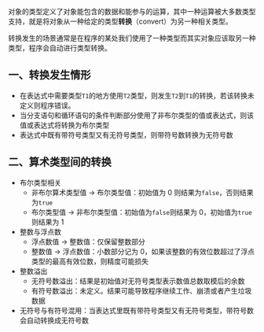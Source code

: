 对象的类型定义了对象能包含的数据和能参与的运算，其中一种运算被大多数类型支持，就是将对象从一种给定的类型**转换**（convert）为另一种相关类型。

转换发生的场景通常是在程序的某处我们使用了一种类型而其实对象应该取另一种类型，程序会自动进行类型转换。

## 一、转换发生情形

- 在表达式中需要类型`T1`的地方使用`T2`类型，则发生`T2`到`T1`的转换，若该转换未定义则程序错误。
- 当分支语句和循环语句的条件判断部分使用了非布尔类型的值或表达式，则该值或表达式将转换为布尔类型
- 表达式中既有带符号类型又有无符号类型，则带符号数转换为无符号数



## 二、算术类型间的转换

- 布尔类型相关
  - 非布尔算术类型值 $\to$ 布尔类型值：初始值为 0 则结果为`false`，否则结果为`true`
  - 布尔类型值 $\to$ 非布尔类型值：初始值为`false`则结果为 0，初始值为`true`则结果为 1
- 整数与浮点数
  - 浮点数值 $\to$ 整数值：仅保留整数部分
  - 整数值 $\to$ 浮点数值：小数部分记为 0，如果该整数的有效位数超过了浮点类型的最高有效位数，则精度可能损失
- 整数溢出
  - 无符号数溢出：结果是初始值对无符号类型表示数值总数取模后的余数
  - 有符号数溢出：未定义。结果可能导致程序继续工作、崩溃或者产生垃圾数据
- 无符号与有符号混用：当表达式里既有带符号类型又有无符号类型，带符号数会自动转换成无符号数